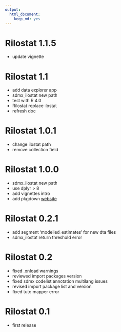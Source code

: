 ```yaml
---
output: 
  html_document: 
    keep_md: yes
---
```

# Rilostat 1.1.5

* update vignette


# Rilostat 1.1

* add data explorer app
* sdmx_ilostat new path
* test with R 4.0
* Rilostat replace ilostat 
* refresh doc

# Rilostat 1.0.1

* change ilostat path
* remove collection field

# Rilostat 1.0.0

* sdmx_ilostat new path
* use dplyr > 8
* add vignettes intro
* add pkgdown [website](https://ilostat.github.io/Rilostat/) 

# Rilostat 0.2.1

* add segment 'modelled_estimates' for new dta files
* sdmx_ilostat return threshold error

# Rilostat 0.2

* fixed .onload warnings
* reviewed import packages version
* fixed sdmx codelist annotation multilang issues
* revised import package list and version
* fixed tuto mapper error

# Rilostat 0.1

* first release